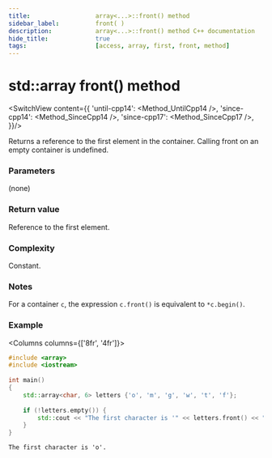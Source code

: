 ```yaml
---
title:					array<...>::front() method
sidebar_label:			front( )
description:			array<...>::front() method C++ documentation
hide_title:				true
tags:					[access, array, first, front, method]
---
```



<!-- Terms -->

<!----------------- Codes ---------------------->

<!-- front() -->


# std::array front() method

<SwitchView content={{
		'until-cpp14': <Method_UntilCpp14 />,
		'since-cpp14': <Method_SinceCpp14 />,
		'since-cpp17': <Method_SinceCpp17 />,
	}}/>

Returns a <Tooltip title={Term_ContAlias_Reference}>reference</Tooltip> to the first element in the container.
Calling front on an empty container is <Tooltip title={Term_UndefinedBehaviour}>undefined</Tooltip>.

### Parameters

(none)

### Return value

Reference to the first element.

### Complexity

Constant.

### Notes

For a container `c`, the expression `c.front()` is equivalent to `*c.begin()`.

### Example

<Columns columns={['8fr', '4fr']}>
<div>

```cpp title='Main.cpp' showLineNumbers
#include <array>
#include <iostream>
 
int main()
{
    std::array<char, 6> letters {'o', 'm', 'g', 'w', 't', 'f'};
 
    if (!letters.empty()) {
        std::cout << "The first character is '" << letters.front() << "'.\n";
    }  
}
```

</div>
<div>

```plaintext title="Possible output"
The first character is 'o'.
```

</div>
</Columns>